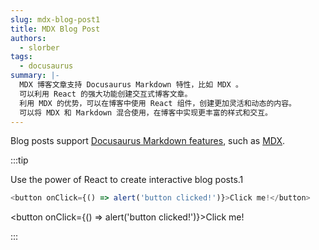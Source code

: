 ```yaml
---
slug: mdx-blog-post1
title: MDX Blog Post
authors:
  - slorber
tags:
  - docusaurus
summary: |-
  MDX 博客文章支持 Docusaurus Markdown 特性，比如 MDX 。
  可以利用 React 的强大功能创建交互式博客文章。
  利用 MDX 的优势，可以在博客中使用 React 组件，创建更加灵活和动态的内容。
  可以将 MDX 和 Markdown 混合使用，在博客中实现更丰富的样式和交互。
---
```


Blog posts support [Docusaurus Markdown features](https://docusaurus.io/docs/markdown-features), such as [MDX](https://mdxjs.com/).

:::tip

Use the power of React to create interactive blog posts.1

```js
<button onClick={() => alert('button clicked!')}>Click me!</button>
```

<button onClick={() => alert('button clicked!')}>Click me!</button>

:::
